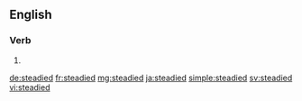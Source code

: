 ==English==

===Verb===
{{head|en}}

# {{en-past of|steady}}

[[de:steadied]]
[[fr:steadied]]
[[mg:steadied]]
[[ja:steadied]]
[[simple:steadied]]
[[sv:steadied]]
[[vi:steadied]]